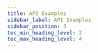 ---
title: API Examples
sidebar_label: API Examples
sidebar_position: 3
toc_min_heading_level: 2
toc_max_heading_level: 4
---
